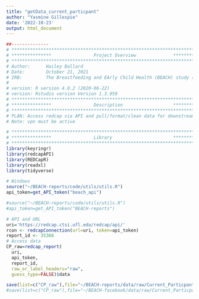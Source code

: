 ---
title: "getData_current_particpant"
author: "Yasmine Gillespie"
date: '2022-10-23'
output: html_document
---


```{r, include=FALSE}
##--------------
# **************************************************************************** #
# ***************                Project Overview              *************** #
# **************************************************************************** #
# Author:      Hailey Ballard
# Date:        October 21, 2021
# IRB:         The Breastfeeding and EArly Child Health (BEACH) study (IRB201601034)
#
# version: R version 4.0.2 (2020-06-22)
# version: Rstudio version Version 1.3.959
# **************************************************************************** #
# ***************                Description                   *************** #
# **************************************************************************** #
# PLAN: Access redcap via API and pull/format/clean data for downstream analysis.
# Note: vpn must be active
```


```{r, message=FALSE}
# **************************************************************************** #
# ***************                Library                       *************** #
# **************************************************************************** #
library(keyringr)
library(redcapAPI)
library(REDCapR)
library(readxl)
library(tidyverse)
```

```{r, message=FALSE}
# Windows
source("~/BEACH-reports/code/utils/utils.R")
api_token=get_API_token("beach_api")

#source("~/BEACH-reports/code/utils/utils.R")
#api_token=get_API_token("BEACH-reports")
```

```{r, message=FALSE}
# API and URL
uri='https://redcap.ctsi.ufl.edu/redcap/api/'
rcon <- redcapConnection(url=uri, token=api_token)
report_id <- 35366
# Access data
CP_raw=redcap_report(
  uri,
  api_token,
  report_id,
  raw_or_label_headers="raw",
  guess_type=FALSE)$data

save(list=c("CP_raw"),file="~/BEACH-reports/data/raw/Current_Particpant_raw.RData")
#save(list=c("CP_raw"),file="~/BEACH-facebook/data/raw/Current_Particpant_raw.RData")
```

